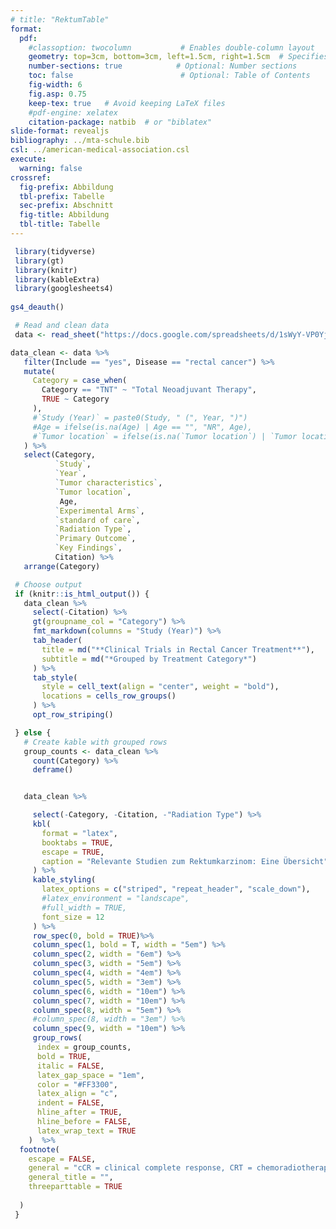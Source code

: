 ```yaml
---
# title: "RektumTable"
format:
  pdf:
    #classoption: twocolumn           # Enables double-column layout
    geometry: top=3cm, bottom=3cm, left=1.5cm, right=1.5cm  # Specifies DIN A4 paper
    number-sections: true            # Optional: Number sections
    toc: false                        # Optional: Table of Contents
    fig-width: 6
    fig.asp: 0.75
    keep-tex: true   # Avoid keeping LaTeX files
    #pdf-engine: xelatex
    citation-package: natbib  # or "biblatex"
slide-format: revealjs
bibliography: ../mta-schule.bib
csl: ../american-medical-association.csl
execute:
  warning: false
crossref: 
  fig-prefix: Abbildung
  tbl-prefix: Tabelle
  sec-prefix: Abschnitt
  fig-title: Abbildung
  tbl-title: Tabelle
---
```




```r

 library(tidyverse)
 library(gt)
 library(knitr)
 library(kableExtra)
 library(googlesheets4)
 
gs4_deauth() 

 # Read and clean data
 data <- read_sheet("https://docs.google.com/spreadsheets/d/1sWyY-VP0YjLJbj_dOtm-AOwN3UNrTQR91AlfmBbTokI/edit?usp=sharing")

data_clean <- data %>%
   filter(Include == "yes", Disease == "rectal cancer") %>%
   mutate(
     Category = case_when(
       Category == "TNT" ~ "Total Neoadjuvant Therapy",
       TRUE ~ Category
     ),
     #`Study (Year)` = paste0(Study, " (", Year, ")")
     #Age = ifelse(is.na(Age) | Age == "", "NR", Age),
     #`Tumor location` = ifelse(is.na(`Tumor location`) | `Tumor location` == "", "NR", `Tumor location`)
   ) %>%
   select(Category, 
          `Study`, 
          `Year`,
          `Tumor characteristics`, 
          `Tumor location`, 
           Age,
          `Experimental Arms`, 
          `standard of care`, 
          `Radiation Type`,
          `Primary Outcome`, 
          `Key Findings`, 
          Citation) %>%
   arrange(Category)

 # Choose output
 if (knitr::is_html_output()) {
   data_clean %>%
     select(-Citation) %>%
     gt(groupname_col = "Category") %>%
     fmt_markdown(columns = "Study (Year)") %>%
     tab_header(
       title = md("**Clinical Trials in Rectal Cancer Treatment**"),
       subtitle = md("*Grouped by Treatment Category*")
     ) %>%
     tab_style(
       style = cell_text(align = "center", weight = "bold"),
       locations = cells_row_groups()
     ) %>%
     opt_row_striping()

 } else {
   # Create kable with grouped rows
   group_counts <- data_clean %>%
     count(Category) %>%
     deframe()


   data_clean %>%

     select(-Category, -Citation, -"Radiation Type") %>%
     kbl(
       format = "latex",
       booktabs = TRUE,
       escape = TRUE,
       caption = "Relevante Studien zum Rektumkarzinom: Eine Übersicht"
     ) %>%
     kable_styling(
       latex_options = c("striped", "repeat_header", "scale_down"),
       #latex_environment = "landscape",
       #full_width = TRUE,
       font_size = 12
     ) %>%
     row_spec(0, bold = TRUE)%>%
     column_spec(1, bold = T, width = "5em") %>%
     column_spec(2, width = "6em") %>%
     column_spec(3, width = "5em") %>%
     column_spec(4, width = "4em") %>%
     column_spec(5, width = "3em") %>%
     column_spec(6, width = "10em") %>%
     column_spec(7, width = "10em") %>%
     column_spec(8, width = "5em") %>%
     #column_spec(8, width = "3em") %>%
     column_spec(9, width = "10em") %>%
     group_rows(
      index = group_counts, 
      bold = TRUE, 
      italic = FALSE, 
      latex_gap_space = "1em",
      color = "#FF3300",
      latex_align = "c",
      indent = FALSE,
      hline_after = TRUE,
      hline_before = FALSE,
      latex_wrap_text = TRUE
    )  %>%
  footnote(
    escape = FALSE,
    general = "cCR = clinical complete response, CRT = chemoradiotherapy, TME = Total mesorectal excision, LV = Leucovorin, OS = Overall survival, DSF = disease-free survival, pCR = pathological complete response, SCRT = Short-course radiation therapy (25 Gy/5f).",
    general_title = "",
    threeparttable = TRUE
    
  )
 }


```


